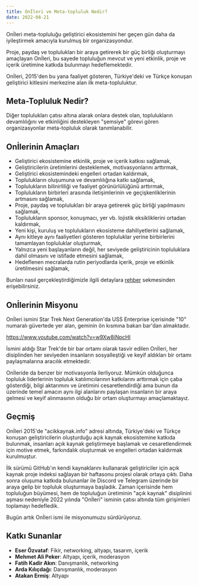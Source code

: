 ```yaml
---
title: Onİleri ve Meta-topluluk Nedir?
date: 2022-08-21
---
```


Onİleri meta-topluluğu geliştirici ekosistemini her geçen gün daha da
iyileştirmek amacıyla kurulmuş bir organizasyondur.

Proje, paydaş ve toplulukları bir araya getirerek bir güç birliği
oluşturmayı amaçlayan Onİleri, bu sayede topluluğun mevcut ve yeni
etkinlik, proje ve içerik üretimine katkıda bulunmayı hedeflemektedir.

Onİleri, 2015'den bu yana faaliyet gösteren, Türkiye'deki ve Türkçe
konuşan geliştirici kitlesini merkezine alan ilk meta-topluluktur.


## Meta-Topluluk Nedir?

Diğer toplulukları çatısı altına alarak onlara destek olan, toplulukların
devamlılığını ve etkinliğini destekleyen "şemsiye" görevi gören
organizasyonlar meta-topluluk olarak tanımlanabilir.


## Onİlerinin Amaçları

- Geliştirici ekosistemine etkinlik, proje ve içerik katkısı sağlamak,
- Geliştiricilerin üretimlerini desteklemek, motivasyonlarını arttırmak,
- Geliştirici ekosistemindeki engelleri ortadan kaldırmak,
- Toplulukların oluşumuna ve devamlılığına katkı sağlamak,
- Toplulukların bilinirliliği ve faaliyet görünürlülüğünü arttırmak,
- Toplulukların birbirleri arasında iletişimlerinin ve
  geçişkenliklerinin artmasını sağlamak,
- Proje, paydaş ve toplulukları bir araya getirerek güç birliği
  yapılmasını sağlamak,
- Toplulukların sponsor, konuşmacı, yer vb. lojistik eksikliklerini
  ortadan kaldırmak,
- Yeni kişi, kuruluş ve toplulukların ekosisteme dahiliyetlerini sağlamak,
- Aynı kitleye aynı faaliyetleri gösteren topluluklar yerine
  birbirlerini tamamlayan topluluklar oluşturmak,
- Yalnızca yeni başlayanların değil, her seviyede geliştiricinin
  topluluklara dahil olmasını ve istifade etmesini sağlamak,
- Hedeflenen mecralarda rutin periyodlarda içerik, proje ve etkinlik
  üretilmesini sağlamak,

Bunları nasıl gerçekleştirdiğimizle ilgili detaylara
[rehber](/guide/) sekmesinden erişebilirsiniz.


## Onİlerinin Misyonu

Onİleri ismini Star Trek Next Generation'da USS Enterprise içerisinde "10"
numaralı güvertede yer alan, geminin ön kısmına bakan bar'dan almaktadır.


https://www.youtube.com/watch?v=w9Xw8iNpcHI


İsmini aldığı Star Trek'de bir bar ortamı olarak tasvir edilen Onİleri, her
disiplinden her seviyeden insanların sosyalleştiği ve keyif aldıkları bir ortamı
paylaşmalarına aracılık etmektedir.

Onİleride da benzer bir motivasyonla ilerliyoruz. Mümkün olduğunca topluluk
liderlerinin topluluk katılımcılarının katkılarını arttırmak için çaba
gösterdiği, bilgi aktarımını ve üretimini cesaretlendirdiği ama bunun da
üzerinde temel amacın aynı ilgi alanlarını paylaşan insanların bir araya gelmesi
ve keyif alınmasının olduğu bir ortam oluşturmayı amaçlamaktayız.


## Geçmiş

Onİleri 2015'de "acikkaynak.info" adresi altında, Türkiye'deki ve Türkçe
konuşan geliştiricilerin oluşturduğu açık kaynak ekosistemine katkıda bulunmak,
insanları açık kaynak geliştirmeye başlamak ve cesaretlendirmek için motive
etmek, farkındalık oluşturmak ve engelleri ortadan kaldırmak kurulmuştur.

İlk sürümü GitHub'ın kendi kaynaklarını kullanarak geliştiriciler için açık
kaynak proje indeksi sağlayan bir haftasonu projesi olarak ortaya çıktı. Daha
sonra oluşuma katkıda bulunanlar ile Discord ve Telegram üzerinde bir araya
gelip bir topluluk oluşturmaya başladık. Zaman içerisinde hem topluluğun
büyümesi, hem de topluluğun üretiminin "açık kaynak" disiplinini aşması
nedeniyle 2022 yılında "Onİleri" isminin çatısı altında tüm girişimleri
toplamayı hedefledik.

Bugün artık Onİleri ismi ile misyonumuzu sürdürüyoruz.


## Katkı Sunanlar

- **Eser Özvataf**: Fikir, networking, altyapı, tasarım, içerik
- **Mehmet Ali Peker**: Altyapı, içerik, moderasyon
- **Fatih Kadir Akın**: Danışmanlık, networking
- **Arda Kılıçdağı**: Danışmanlık, moderasyon
- **Atakan Ermiş**: Altyapı
